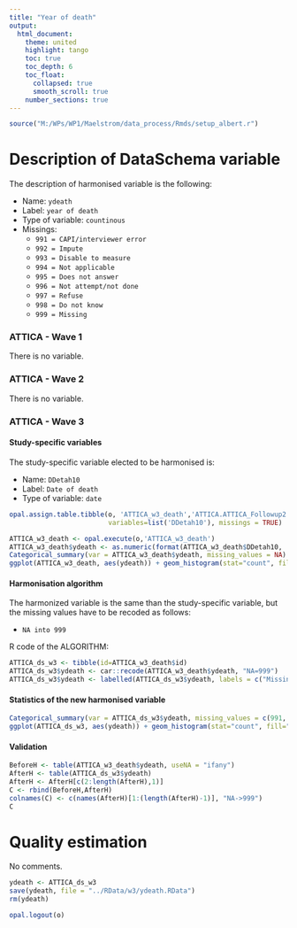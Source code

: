 ```yaml
---
title: "Year of death"
output: 
  html_document:
    theme: united
    highlight: tango
    toc: true
    toc_depth: 6
    toc_float:
      collapsed: true
      smooth_scroll: true
    number_sections: true
---
```


<!-- ########################################################## --> 

<!-- # Installation, loading packages -->
<!-- **R script:** -->



```r
source("M:/WPs/WP1/Maelstrom/data_process/Rmds/setup_albert.r")
```

<!-- ########################################################## --> 

# Description of DataSchema variable 

The description of harmonised variable is the following:
  
* Name: `ydeath`
* Label: `year of death`
* Type of variable: `countinous`
* Missings: 
    + `991 = CAPI/interviewer error`
    + `992 = Impute`
    + `993 = Disable to measure`
    + `994 = Not applicable`
    + `995 = Does not answer`
    + `996 = Not attempt/not done`
    + `997 = Refuse`
    + `998 = Do not know`
    + `999 = Missing`


### ATTICA - Wave 1 

There is no variable.



### ATTICA - Wave 2 

There is no variable.



### ATTICA - Wave 3 

#### Study-specific variables

The study-specific variable elected to be harmonised is:

* Name: `DDetah10`
* Label: `Date of death`
* Type of variable: `date`

```r
opal.assign.table.tibble(o, 'ATTICA_w3_death','ATTICA.ATTICA_Followup2',
                         variables=list('DDetah10'), missings = TRUE)
```

```r
ATTICA_w3_death <- opal.execute(o,'ATTICA_w3_death')
ATTICA_w3_death$ydeath <- as.numeric(format(ATTICA_w3_death$DDetah10, '%Y'))
Categorical_summary(var = ATTICA_w3_death$ydeath, missing_values = NA)
ggplot(ATTICA_w3_death, aes(ydeath)) + geom_histogram(stat="count", fill="steelblue") + xlab("Year of death") + ylab("Frequency")
```


#### Harmonisation algorithm
The harmonized variable is the same than the study-specific variable, but the missing values have to be recoded as follows:

* `NA into 999`

R code of the ALGORITHM:

```r
ATTICA_ds_w3 <- tibble(id=ATTICA_w3_death$id)
ATTICA_ds_w3$ydeath <- car::recode(ATTICA_w3_death$ydeath, "NA=999")
ATTICA_ds_w3$ydeath <- labelled(ATTICA_ds_w3$ydeath, labels = c("Missing"=999, "Do not know"=998, "Refuse"=997, "Not attempt not done"=996, "Does not answer"=995,  "Not applicable"=994, "Disable to measure"=993, "Impute"=992, "CAPI interviewer error"=991))
```

#### Statistics of the new harmonised variable
```r
Categorical_summary(var = ATTICA_ds_w3$ydeath, missing_values = c(991, 992, 993, 994, 995, 996, 997, 998, 999))
ggplot(ATTICA_ds_w3, aes(ydeath)) + geom_histogram(stat="count", fill="steelblue") + xlab("Year of death") + ylab("Frequency") + xlim(2001,2014)
```

#### Validation
```r
BeforeH <- table(ATTICA_w3_death$ydeath, useNA = "ifany")
AfterH <- table(ATTICA_ds_w3$ydeath)
AfterH <- AfterH[c(2:length(AfterH),1)]
C <- rbind(BeforeH,AfterH)
colnames(C) <- c(names(AfterH)[1:(length(AfterH)-1)], "NA->999")
C
```

# Quality estimation

No comments.


```r
ydeath <- ATTICA_ds_w3
save(ydeath, file = "../RData/w3/ydeath.RData")
rm(ydeath)
```


```r
opal.logout(o)
```
